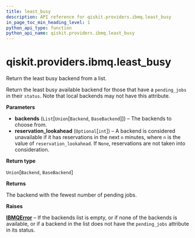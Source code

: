 ```yaml
---
title: least_busy
description: API reference for qiskit.providers.ibmq.least_busy
in_page_toc_min_heading_level: 1
python_api_type: function
python_api_name: qiskit.providers.ibmq.least_busy
---
```


# qiskit.providers.ibmq.least\_busy

<Function id="qiskit.providers.ibmq.least_busy" isDedicatedPage={true} github="https://github.com/qiskit/qiskit-ibmq-provider/tree/stable/0.15/qiskit/providers/ibmq/__init__.py" signature="least_busy(backends, reservation_lookahead=60)">
  Return the least busy backend from a list.

  Return the least busy available backend for those that have a `pending_jobs` in their `status`. Note that local backends may not have this attribute.

  **Parameters**

  *   **backends** (`List`\[`Union`\[`Backend`, `BaseBackend`]]) – The backends to choose from.
  *   **reservation\_lookahead** (`Optional`\[`int`]) – A backend is considered unavailable if it has reservations in the next `n` minutes, where `n` is the value of `reservation_lookahead`. If `None`, reservations are not taken into consideration.

  **Return type**

  `Union`\[`Backend`, `BaseBackend`]

  **Returns**

  The backend with the fewest number of pending jobs.

  **Raises**

  [**IBMQError**](qiskit.providers.ibmq.IBMQError "qiskit.providers.ibmq.IBMQError") – If the backends list is empty, or if none of the backends is available, or if a backend in the list does not have the `pending_jobs` attribute in its status.
</Function>


